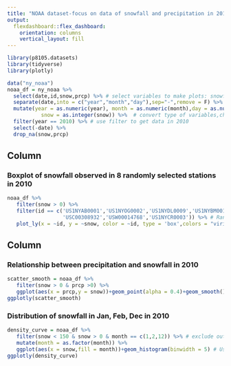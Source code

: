 ```yaml
---
title: "NOAA dataset-focus on data of snowfall and precipitation in 2010"
output: 
  flexdashboard::flex_dashboard:
    orientation: columns
    vertical_layout: fill
---
```

```r
library(p8105.datasets)
library(tidyverse)
library(plotly)
```

```r
data("ny_noaa")
noaa_df = ny_noaa %>%
  select(date,id,snow,prcp) %>% # select variables to make plots: snowfall(mm), precipitation (10 mm) and weather station ID
  separate(date,into = c("year","month","day"),sep="-",remove = F) %>% # separate date variable into year, month and day.
  mutate(year = as.numeric(year), month = as.numeric(month),day = as.numeric(day), prcp = prcp/10,
           snow = as.integer(snow)) %>%  # convert type of variables,change unit of prcp
  filter(year == 2010) %>% # use filter to get data in 2010
  select(-date) %>%
  drop_na(snow,prcp)

```
Column {data-width=650}
-----------------------------------------------------------------------

### Boxplot of snowfall observed in 8 randomly selected stations in 2010

```r
noaa_df %>%
   filter(snow > 0) %>%
   filter(id == c('US1NYAB0001','US1NYOG0002','US1NYDL0009','US1NYBM0011','USC00305426',
                  'USC00308932','USW00014768','US1NYCR0003')) %>% # Randomly pick 8 stations to plot the distribution of snowfall observed by each station
   plot_ly(x = ~id, y = ~snow, color = ~id, type = 'box',colors = "viridis") # Use boxplot to show distribution of snowfall in 2010. It shows that values of snowfall were falls in 0-100 mm for most stations except one station which observed significantly larger amount of snowfall.
```

Column {data-width=300}
-----------------------------------------------------------------------

### Relationship between precipitation and snowfall in 2010

```r
scatter_smooth = noaa_df %>%
   filter(snow > 0 & prcp >0) %>%
   ggplot(aes(x = prcp,y = snow))+geom_point(alpha = 0.4)+geom_smooth() # first plot the scatter, then add a smooth curve (method = 'gam') to briefly shows relationship between prcp and snow in 2010. It shows that there is positive correlation between precipitation and snowfall.
ggplotly(scatter_smooth)
```

### Distribution of snowfall in Jan, Feb, Dec in 2010

```r
density_curve = noaa_df %>%
   filter(snow < 150 & snow > 0 & month == c(1,2,12)) %>% # exclude outliers (value > 150) which indicates extreme situation, also exclude 0 value since the most of snowfall = 0. Choose data from January, Febrary and December
   mutate(month = as.factor(month)) %>%
   ggplot(aes(x = snow,fill = month))+geom_histogram(binwidth = 5) # Use histogram to show distribution of snowfall. It shows that there is no significant differences between distribution of snowfall in Jan, Feb and Dec
ggplotly(density_curve)
```

